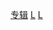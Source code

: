 {{NoteTA
|G1=嘎嘎小姐
}}
{{Commonscat|Lady Gaga}}
{{Cat see also|嘎嘎小姐歌曲}}

[[Category:嘎嘎小姐|专辑]]
[[Category:各演出者音樂專輯‎|L]]
[[Category:美國音樂專輯|L]]